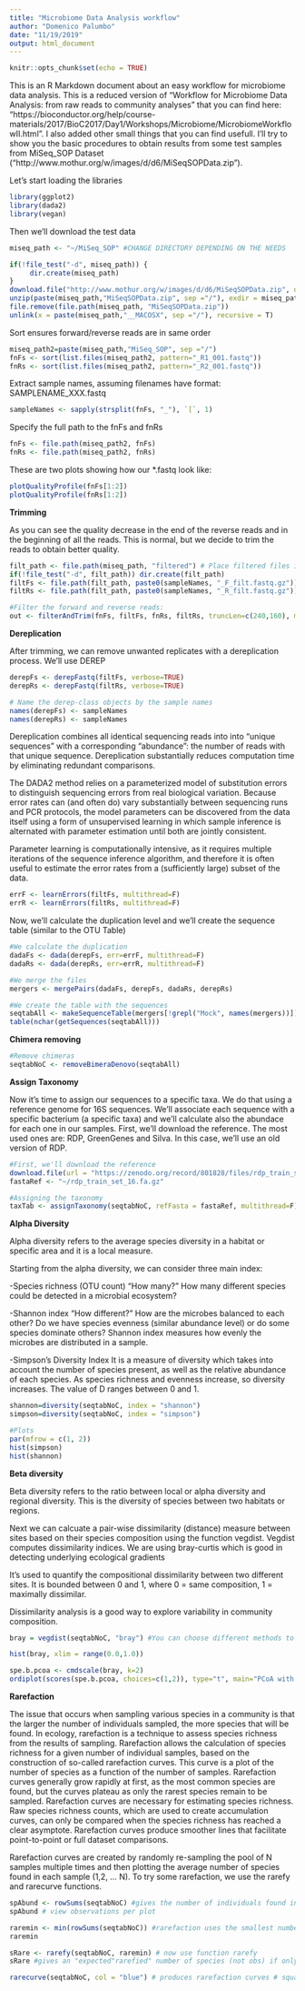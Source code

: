 ```yaml
---
title: "Microbiome Data Analysis workflow"
author: "Domenico Palumbo"
date: "11/19/2019"
output: html_document
---
```


```r
knitr::opts_chunk$set(echo = TRUE)
```

This is an R Markdown document about an easy workflow for microbiome data analysis. This is a reduced version of "Workflow for Microbiome Data Analysis: from raw reads to community analyses" that you can find here: "https://bioconductor.org/help/course-materials/2017/BioC2017/Day1/Workshops/Microbiome/MicrobiomeWorkflowII.html". I also added other small things that you can find usefull.
I'll try to show you the basic procedures to obtain results from some test samples from MiSeq_SOP Dataset ("http://www.mothur.org/w/images/d/d6/MiSeqSOPData.zip").

Let's start loading the libraries

```r
library(ggplot2)
library(dada2)
library(vegan)
```

Then we'll download the test data

```r

miseq_path <- "~/MiSeq_SOP" #CHANGE DIRECTORY DEPENDING ON THE NEEDS

if(!file_test("-d", miseq_path)) {
     dir.create(miseq_path)
}
download.file("http://www.mothur.org/w/images/d/d6/MiSeqSOPData.zip", destfile = paste(miseq_path,"MiSeqSOPData.zip", sep ="/"))
unzip(paste(miseq_path,"MiSeqSOPData.zip", sep ="/"), exdir = miseq_path)
file.remove(file.path(miseq_path, "MiSeqSOPData.zip"))
unlink(x = paste(miseq_path,"__MACOSX", sep ="/"), recursive = T)
```

Sort ensures forward/reverse reads are in same order

```r
miseq_path2=paste(miseq_path,"MiSeq_SOP", sep ="/")
fnFs <- sort(list.files(miseq_path2, pattern="_R1_001.fastq"))
fnRs <- sort(list.files(miseq_path2, pattern="_R2_001.fastq"))
```

Extract sample names, assuming filenames have format: SAMPLENAME_XXX.fastq

```r
sampleNames <- sapply(strsplit(fnFs, "_"), `[`, 1)
```

Specify the full path to the fnFs and fnRs

```r
fnFs <- file.path(miseq_path2, fnFs)
fnRs <- file.path(miseq_path2, fnRs)
```

These are two plots showing how our *.fastq look like:

```r
plotQualityProfile(fnFs[1:2])
plotQualityProfile(fnRs[1:2])
```

**Trimming**

As you can see the quality decrease in the end of the reverse reads and in the beginning of all the reads. This is normal, but we decide to trim the reads to obtain better quality.

```r
filt_path <- file.path(miseq_path, "filtered") # Place filtered files in filtered/ subdirectory
if(!file_test("-d", filt_path)) dir.create(filt_path)
filtFs <- file.path(filt_path, paste0(sampleNames, "_F_filt.fastq.gz"))
filtRs <- file.path(filt_path, paste0(sampleNames, "_R_filt.fastq.gz"))

#Filter the forward and reverse reads:
out <- filterAndTrim(fnFs, filtFs, fnRs, filtRs, truncLen=c(240,160), maxN=0, maxEE=c(2,2), truncQ=2, rm.phix=TRUE, compress=TRUE, multithread=F) # On Windows set multithread=FALSE
```

**Dereplication**

After trimming, we can remove unwanted replicates with a dereplication process. We'll use DEREP

```r
derepFs <- derepFastq(filtFs, verbose=TRUE)
derepRs <- derepFastq(filtRs, verbose=TRUE)

# Name the derep-class objects by the sample names
names(derepFs) <- sampleNames
names(derepRs) <- sampleNames
```

Dereplication combines all identical sequencing reads into into “unique sequences” with a corresponding “abundance”: the number of reads with that unique sequence. Dereplication substantially reduces computation time by eliminating redundant comparisons.

The DADA2 method relies on a parameterized model of substitution errors to distinguish sequencing errors from real biological variation. Because error rates can (and often do) vary substantially between sequencing runs and PCR protocols, the model parameters can be discovered from the data itself using a form of unsupervised learning in which sample inference is alternated with parameter estimation until both are jointly consistent.

Parameter learning is computationally intensive, as it requires multiple iterations of the sequence inference algorithm, and therefore it is often useful to estimate the error rates from a (sufficiently large) subset of the data.

```r
errF <- learnErrors(filtFs, multithread=F)
errR <- learnErrors(filtRs, multithread=F)
```

Now, we'll calculate the duplication level and we'll create the sequence table (similar to the OTU Table)

```r
#We calculate the duplication
dadaFs <- dada(derepFs, err=errF, multithread=F)
dadaRs <- dada(derepRs, err=errR, multithread=F)

#We merge the files
mergers <- mergePairs(dadaFs, derepFs, dadaRs, derepRs)

#We create the table with the sequences 
seqtabAll <- makeSequenceTable(mergers[!grepl("Mock", names(mergers))]) #Similar to OTU Table
table(nchar(getSequences(seqtabAll)))
```

**Chimera removing**

```r
#Remove chimeras
seqtabNoC <- removeBimeraDenovo(seqtabAll)
```

**Assign Taxonomy**

Now it's time to assign our sequences to a specific taxa. We do that using a reference genome for 16S sequences. We'll associate each sequence with a specific bacterium (a specific taxa) and we'll calculate also the abundace for each one in our samples.
First, we'll download the reference. The most used ones are: RDP, GreenGenes and Silva. In this case, we'll use an old version of RDP.

```r
#First, we'll download the reference
download.file(url = "https://zenodo.org/record/801828/files/rdp_train_set_16.fa.gz?download=1", destfile = "~/rdp_train_set_16.fa.gz")
fastaRef <- "~/rdp_train_set_16.fa.gz"

#Assigning the taxonomy
taxTab <- assignTaxonomy(seqtabNoC, refFasta = fastaRef, multithread=F)
```

**Alpha Diversity**

Alpha diversity refers to the average species diversity in a habitat or specific area and it is a local measure. 

Starting from the alpha diversity, we can consider three main index:

-Species richness (OTU count)  "How many?"
How many different species could be detected in a microbial ecosystem?

-Shannon index  "How different?"
How are the microbes balanced to each other? Do we have species evenness (similar abundance level) or do some species dominate others? Shannon index measures how evenly the microbes are distributed in a sample.

-Simpson's Diversity Index 
It is a measure of diversity which takes into account the number of species present, as well as the relative abundance of each species. As species richness and evenness increase, so diversity increases. The value of D ranges between 0 and 1.

```r
shannon=diversity(seqtabNoC, index = "shannon")
simpson=diversity(seqtabNoC, index = "simpson")

#Plots
par(mfrow = c(1, 2))
hist(simpson)
hist(shannon)
```


**Beta diversity**

Beta diversity refers to the ratio between local or alpha diversity and regional diversity. This is the diversity of species between two habitats or regions.

Next we can calcuate a pair-wise dissimilarity (distance) measure between sites based on their species composition using the function vegdist. Vegdist computes dissimilarity indices. We are using bray-curtis which is good in detecting underlying ecological gradients

It's used to quantify the compositional dissimilarity between two different sites. It is bounded between 0 and 1, where 0 = same composition, 1 = maximally dissimilar.

Dissimilarity analysis is a good way to explore variability in community composition. 

```r
bray = vegdist(seqtabNoC, "bray") #You can choose different methods to calculate the distance. This is one of the most used but if you want to use another software instead of R you can find other methods.

hist(bray, xlim = range(0.0,1.0))
```

```r
spe.b.pcoa <- cmdscale(bray, k=2)
ordiplot(scores(spe.b.pcoa, choices=c(1,2)), type="t", main="PCoA with species weighted averages")
```


**Rarefaction**

The issue that occurs when sampling various species in a community is that the larger the number of individuals sampled, the more species that will be found.
In ecology, rarefaction is a technique to assess species richness from the results of sampling. Rarefaction allows the calculation of species richness for a given number of individual samples, based on the construction of so-called rarefaction curves. This curve is a plot of the number of species as a function of the number of samples. Rarefaction curves generally grow rapidly at first, as the most common species are found, but the curves plateau as only the rarest species remain to be sampled. Rarefaction curves are necessary for estimating species richness. Raw species richness counts, which are used to create accumulation curves, can only be compared when the species richness has reached a clear asymptote. Rarefaction curves produce smoother lines that facilitate point-to-point or full dataset comparisons.

Rarefaction curves are created by randomly re-sampling the pool of N samples multiple times and then plotting the average number of species found in each sample (1,2, … N).
To try some rarefaction, we use the rarefy and rarecurve functions.

```r
spAbund <- rowSums(seqtabNoC) #gives the number of individuals found in each plot
spAbund # view observations per plot

raremin <- min(rowSums(seqtabNoC)) #rarefaction uses the smallest number of observations per sample to extrapolate the expected number if all other samples only had that number of observations
raremin

sRare <- rarefy(seqtabNoC, raremin) # now use function rarefy
sRare #gives an "expected"rarefied" number of species (not obs) if only 2518 individuals were present

rarecurve(seqtabNoC, col = "blue") # produces rarefaction curves # squares are the samples' name at observed space. To "rarefy" a larger site, follow the rarefaction curve until the curve corresponds with the lesser site obs. This gives you rarefied species richness
```



